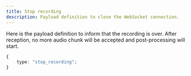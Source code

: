 ```yaml
---
title: Stop recording
description: Payload definition to close the WebSocket connection.
---
```


Here is the payload definition to inform that the recording is over.
After reception, no more audio chunk will be accepted and post-processing will start.

```ts
{
	type: "stop_recording";
}
```
